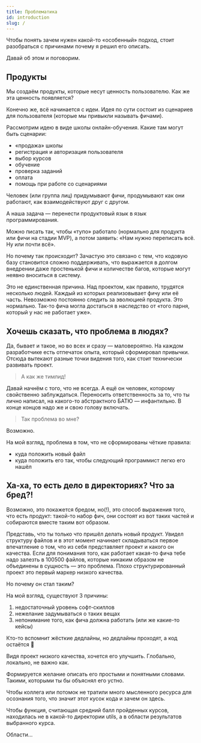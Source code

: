```yaml
---
title: Проблематика
id: introduction
slug: /
---
```


Чтобы понять зачем нужен какой-то &laquo;особенный&raquo; подход, стоит разобраться с причинами почему я решил его описать.

Давай об этом и поговорим.

## Продукты

Мы создаём продукты, которые несут ценность пользователю. Как же эта ценность появляется?

Конечно же, всё начинается с идеи. Идея по сути состоит из сценариев для пользователя (которые мы привыкли называть фичами).

Рассмотрим идею в виде школы онлайн-обучения. Какие там могут быть сценарии:
* &laquo;продажа&raquo; школы
* регистрация и авторизация пользователя
* выбор курсов
* обучение
* проверка заданий
* оплата
* помощь при работе со сценариями

Человек (или группа лиц) придумывают фичи, продумывают как они работают, как взаимодействуют друг с другом.

А наша задача &mdash; перенести продуктовый язык в язык программирования.

Можно писать так, чтобы &laquo;тупо&raquo; работало (нормально для продукта или фичи на стадии MVP),
а потом заявить: &laquo;Нам нужно переписать всё. Ну или почти всё&raquo;.

Но почему так происходит?
Зачастую это связано с тем, что кодовую базу становится сложно поддерживать, что выражается в долгом внедрении даже простенькой фичи
и количестве багов, которые могут неявно вноситься в систему.

Это не единственная причина. Над проектом, как правило, трудятся несколько людей. Каждый из которых реализовывает фичу или её часть.
Невозможно постоянно следить за эволюцией продукта. Это нормально. Так-то фича могла достаться в наследство от
&laquo;того парня, который у нас не работает уже&raquo;.

## Хочешь сказать, что проблема в людях?

Да, бывает и такое, но во всех и сразу &mdash; маловероятно. На каждом разработчике есть отпечаток опыта, который сформировал привычки.
Отсюда вытекают разные точки видения того, как стоит технически развивать проект.

> А как же тимлид!

Давай начнём с того, что не всегда. А ещё он человек, которому свойственно заблуждаться. Переносить ответственность за то,
что ты лично написал, на какого-то абстрактного БАТЮ &mdash; инфантильно. В конце концов надо же и свою голову включать.

> Так проблема во мне?

Возможно.

На мой взгляд, проблема в том, что не сформированы чёткие правила:
* куда положить новый файл
* куда положить его так, чтобы следующий программист легко его нашёл

## Ха-ха, то есть дело в директориях? Что за бред?!

Возможно, это покажется бредом, но(!), это способ выражения того, что есть продукт:
такой-то набор фич, они состоят из вот таких частей и собираются вместе таким вот образом.

Представь, что ты только что пришёл делать новый продукт. Увидел структуру файлов и в этот момент
начинает складываться первое впечатление о том, что из себя представляет проект и какого он качества. Если для понимания того,
как работает какая-то фича тебе надо залезть в 100500 файлов, которые никаким образом не объединены в сущность &mdash; это проблема.
Плохо структурированный проект это первый маркер низкого качества.

Но почему он стал таким?

На мой взгляд, существуют 3 причины:
1. недостаточный уровень софт-скиллов
2. нежелание задумываться о таких вещах
3. непонимание того, как фича должна работать (или же какие-то кейсы)

Кто-то вспомнит жёсткие дедлайны, но дедлайны проходят, а код остаётся :slightly_smiling_face:

Видя проект низкого качества, хочется его улучшить. Глобально, локально, не важно как.

Формируется желание описать его простыми и понятными словами. Такими, которыми ты бы объяснял его устно.

Чтобы коллега или потомок не тратили много мысленного ресурса для осознания того, что значит этот кусок кода и зачем он здесь.

Чтобы функция, считающая средний балл пройденных курсов, находилась не в какой-то директории utils, а в области результатов выбранного курса.

Области...
